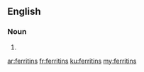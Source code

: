 {{also|Ferritins}}
==English==

===Noun===
{{head|en|noun plural form}}

# {{plural of|ferritin|lang=en}}

[[ar:ferritins]]
[[fr:ferritins]]
[[ku:ferritins]]
[[my:ferritins]]